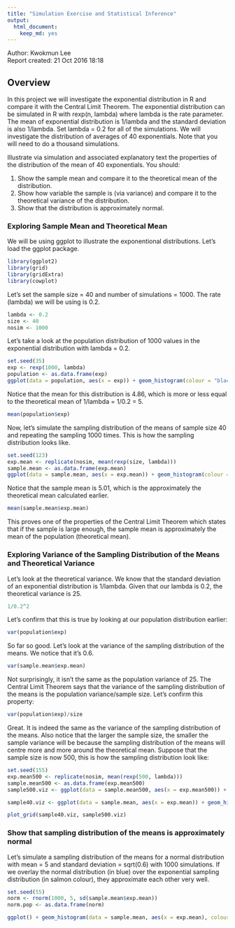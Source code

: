 ```yaml
---
title: "Simulation Exercise and Statistical Inference"
output:
  html_document:
    keep_md: yes
---
```

Author: Kwokmun Lee  
Report created: 21 Oct 2016 18:18

## Overview

In this project we will investigate the exponential distribution in R and compare it with the Central Limit Theorem. The exponential distribution can be simulated in R with rexp(n, lambda) where lambda is the rate parameter. The mean of exponential distribution is 1/lambda and the standard deviation is also 1/lambda. Set lambda = 0.2 for all of the simulations. We will investigate the distribution of averages of 40 exponentials. Note that you will need to do a thousand simulations.

Illustrate via simulation and associated explanatory text the properties of the distribution of the mean of 40 exponentials.  You should:

1. Show the sample mean and compare it to the theoretical mean of the distribution.
2. Show how variable the sample is (via variance) and compare it to the theoretical variance of the distribution.
3. Show that the distribution is approximately normal.

### Exploring Sample Mean and Theoretical Mean

We will be using ggplot to illustrate the exponentional distributions. Let's load the ggplot package.

```r
library(ggplot2)
library(grid)
library(gridExtra)
library(cowplot)
```

Let's set the sample size = 40 and number of simulations = 1000. The rate (lambda) we will be using is 0.2.

```r
lambda <- 0.2
size <- 40
nosim <- 1000
```

Let's take a look at the population distribution of 1000 values in the exponential distribution with lambda = 0.2.

```r
set.seed(35)
exp <- rexp(1000, lambda)
population <- as.data.frame(exp)
ggplot(data = population, aes(x = exp)) + geom_histogram(colour = "black", fill = "salmon", binwidth = 1) + scale_x_continuous(breaks = 3:8) + geom_vline(aes(xintercept = mean(population$exp)), colour = "#00BA38", linetype = "dashed", size = 2) + ggtitle("Exponential Distrbution") + xlab("exponential distribution values")
```

Notice that the mean for this distribution is 4.86, which is more or less equal to the theoretical mean of 1/lambda = 1/0.2 = 5.

```r
mean(population$exp)
```

Now, let's simulate the sampling distribution of the means of sample size 40 and repeating the sampling 1000 times. This is how the sampling distribution looks like.

```r
set.seed(123)
exp.mean <- replicate(nosim, mean(rexp(size, lambda)))
sample.mean <- as.data.frame(exp.mean)
ggplot(data = sample.mean, aes(x = exp.mean)) + geom_histogram(colour = "black", fill = "salmon", binwidth = 0.5) + scale_x_continuous(breaks = 3:8) + geom_vline(aes(xintercept = mean(sample.mean$exp)), colour = "#00BA38", linetype = "dashed", size = 2) + ggtitle("Sampling Distrbution of the Means (sample size = 40, var = 0.6)") + xlab("sample mean values")
```

Notice that the sample mean is 5.01, which is the approximately the theoretical mean calculated earlier.

```r
mean(sample.mean$exp.mean)
```

This proves one of the properties of the Central Limit Theorem which states that if the sample is large enough, the sample mean is approximately the mean of the population (theoretical mean).

### Exploring Variance of the Sampling Distribution of the Means and Theoretical Variance

Let's look at the theoretical variance. We know that the standard deviation of an exponential distribution is 1/lambda. Given that our lambda is 0.2, the theoretical variance is 25.

```r
1/0.2^2
```

Let's confirm that this is true by looking at our population distribution earlier:

```r
var(population$exp)
```

So far so good. Let's look at the variance of the sampling distribution of the means. We notice that it's 0.6.

```r
var(sample.mean$exp.mean)
```

Not surprisingly, it isn't the same as the population variance of 25. The Central Limit Theorem says that the variance of the sampling distribution of the means is the population variance/sample size. Let's confirm this property:

```r
var(population$exp)/size
```

Great. It is indeed the same as the variance of the sampling distribution of the means. Also notice that the larger the sample size, the smaller the sample variance will be because the sampling distribution of the means will centre more and more around the theoretical mean. Suppose that the sample size is now 500, this is how the sampling distribution look like:

```r
set.seed(155)
exp.mean500 <- replicate(nosim, mean(rexp(500, lambda)))
sample.mean500 <- as.data.frame(exp.mean500)
sample500.viz <- ggplot(data = sample.mean500, aes(x = exp.mean500)) + geom_histogram(colour = "black", fill = "salmon", binwidth = 0.5) + scale_x_continuous(breaks = 3:8) + geom_vline(aes(xintercept = mean(sample.mean500$exp)), colour = "#00BA38", linetype = "dashed", size = 2) + xlab("sample mean values") + ggtitle("size = 500, variance = 0.05")

sample40.viz <- ggplot(data = sample.mean, aes(x = exp.mean)) + geom_histogram(colour = "black", fill = "salmon", binwidth = 0.5) + scale_x_continuous(breaks = 3:8) + geom_vline(aes(xintercept = mean(sample.mean$exp)), colour = "#00BA38", linetype = "dashed", size = 2) + xlab("sample mean values") + ggtitle("size = 40, variance = 0.6")

plot_grid(sample40.viz, sample500.viz)
```

### Show that sampling distribution of the means is approximately normal

Let's simulate a sampling distribution of the means for a normal distribution with mean = 5 and standard deviation = sqrt(0.6) with 1000 simulations. If we overlay the normal distribution (in blue) over the exponential sampling distribution (in salmon colour), they approximate each other very well.

```r
set.seed(55)
norm <- rnorm(1000, 5, sd(sample.mean$exp.mean))
norm.pop <- as.data.frame(norm)

ggplot() + geom_histogram(data = sample.mean, aes(x = exp.mean), colour = "black", fill = "salmon", binwidth = 0.5) + scale_x_continuous(breaks = 3:8) + xlab("sample mean values (salmon) and normal distribution (blue)") + ggtitle("Comparison between sampling distribution and normal distribution") + geom_histogram(data = norm.pop, aes(x = norm), fill = "#00B0F6", binwidth = 0.5, alpha = 0.5)
```